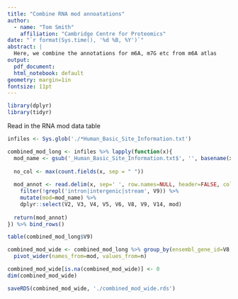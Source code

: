 ```yaml
---
title: "Combine RNA mod annoatations"
author:
  - name: "Tom Smith"
    affiliation: "Cambridge Centre for Proteomics"
date: "`r format(Sys.time(), '%d %B, %Y')`"
abstract: | 
  Here, we combine the annotations for m6A, m7G etc from m6A atlas
output:
  pdf_document:
  html_notebook: default
geometry: margin=1in
fontsize: 11pt
---
```

```r
library(dplyr)
library(tidyr)
```

Read in the RNA mod data table
```r
infiles <- Sys.glob('./*Human_Basic_Site_Information.txt')

combined_mod_long <- infiles %>% lapply(function(x){
  mod_name <- gsub('_Human_Basic_Site_Information.txt$', '', basename(x))
  
  no_col <- max(count.fields(x, sep = " "))
  
  mod_annot <- read.delim(x, sep=' ', row.names=NULL, header=FALSE, col.names=paste0('V', 1:no_col)) %>%
    filter(!grepl('intron|intergenic|stream', V9)) %>%
    mutate(mod=mod_name) %>%
    dplyr::select(V2, V3, V4, V5, V6, V8, V9, V14, mod)
  
  return(mod_annot)
}) %>% bind_rows()

table(combined_mod_long$V9)

```

```r
combined_mod_wide <- combined_mod_long %>% group_by(ensembl_gene_id=V8, mod) %>% tally() %>%
  pivot_wider(names_from=mod, values_from=n)

combined_mod_wide[is.na(combined_mod_wide)] <- 0
dim(combined_mod_wide)
```

```r

saveRDS(combined_mod_wide, './combined_mod_wide.rds')
```

